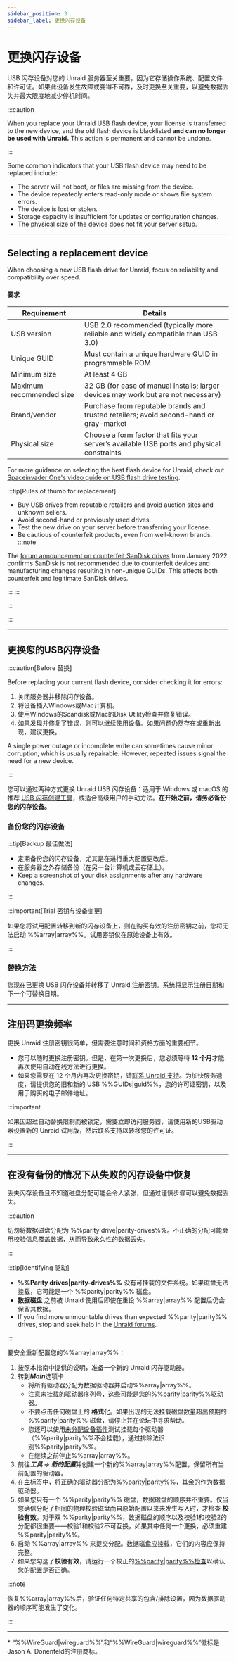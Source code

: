 ```yaml
---
sidebar_position: 3
sidebar_label: 更换闪存设备
---
```



# 更换闪存设备

USB 闪存设备对您的 Unraid 服务器至关重要，因为它存储操作系统、配置文件和许可证。如果此设备发生故障或变得不可靠，及时更换至关重要，以避免数据丢失并最大限度地减少停机时间。

:::caution

When you replace your Unraid USB flash device, your license is transferred to the new device, and the old flash device is blacklisted **and can no longer be used with Unraid.** This action is permanent and cannot be undone.

:::

Some common indicators that your USB flash device may need to be replaced include:

- The server will not boot, or files are missing from the device.
- The device repeatedly enters read-only mode or shows file system errors.
- The device is lost or stolen.
- Storage capacity is insufficient for updates or configuration changes.
- The physical size of the device does not fit your server setup.

---

## Selecting a replacement device

When choosing a new USB flash drive for Unraid, focus on reliability and compatibility over speed.

<h4>要求</h4>

| Requirement              | Details                                                                                   |
| ------------------------ | ----------------------------------------------------------------------------------------- |
| USB version              | USB 2.0 recommended (typically more reliable and widely compatible than USB 3.0)          |
| Unique GUID              | Must contain a unique hardware GUID in programmable ROM                                   |
| Minimum size             | At least 4 GB                                                                             |
| Maximum recommended size | 32 GB (for ease of manual installs; larger devices may work but are not necessary)        |
| Brand/vendor             | Purchase from reputable brands and trusted retailers; avoid second-hand or gray-market    |
| Physical size            | Choose a form factor that fits your server’s available USB ports and physical constraints |

For more guidance on selecting the best flash device for Unraid, check out [Spaceinvader One's video guide on USB flash drive testing](https://www.youtube.com/watch?v=jjkaidlZmgs).

:::tip[Rules of thumb for replacement]

- Buy USB drives from reputable retailers and avoid auction sites and unknown sellers.
- Avoid second-hand or previously used drives.
- Test the new drive on your server before transferring your license.
- Be cautious of counterfeit products, even from well-known brands.
  :::note

The [forum announcement on counterfeit SanDisk drives](https://forums.unraid.net/topic/119052-psa-on-sandisk-usbs/) from January 2022 confirms SanDisk is not recommended due to counterfeit devices and manufacturing changes resulting in non-unique GUIDs. This affects both counterfeit and legitimate SanDisk drives.

:::
:::

:::

:::

---

## 更换您的USB闪存设备

:::caution[Before 替换]

Before replacing your current flash device, consider checking it for errors:

1. 关闭服务器并移除闪存设备。
2. 将设备插入Windows或Mac计算机。
3. 使用Windows的Scandisk或Mac的Disk Utility检查并修复错误。
4. 如果发现并修复了错误，则可以继续使用设备。如果问题仍然存在或重新出现，建议更换。

A single power outage or incomplete write can sometimes cause minor corruption, which is usually repairable. However, repeated issues signal the need for a new device.

:::

您可以通过两种方式更换 Unraid USB 闪存设备：适用于 Windows 或 macOS 的推荐 [USB 闪存创建工具](https://unraid.net/download)，或适合高级用户的手动方法。**在开始之前，请务必备份您的闪存设备。**

### 备份您的闪存设备

<Tabs>
  <TabItem value="webgui" label="通过 WebGUI" default>
    <BackupUsingWebGUI />
  </TabItem>

  <TabItem value="手册" label="手动复制">
    <BackupManualMethod />
  </TabItem>
</Tabs>

:::tip[Backup 最佳做法]

- 定期备份您的闪存设备，尤其是在进行重大配置更改后。
- 在服务器之外存储备份（在另一台计算机或云存储上）。
- Keep a screenshot of your disk assignments after any hardware changes.

:::

:::important[Trial 密钥与设备变更]

如果您将试用配置转移到新的闪存设备上，则在购买有效的注册密钥之前，您将无法启动 %%array|array%%。试用密钥仅在原始设备上有效。

:::

### 替换方法

<Tabs>
  <TabItem value="创建者" label="使用USB创建工具" default>
    <ReplacementUsingCreator />
  </TabItem>

  <TabItem value="手册" label="手动方法">
    <ReplacementManualMethod />
  </TabItem>
</Tabs>

您现在已更换 USB 闪存设备并转移了 Unraid 注册密钥。系统将显示注册日期和下一个可替换日期。

---

## 注册码更换频率

更换 Unraid 注册密钥很简单，但需要注意时间和资格方面的重要细节。

- 您可以随时更换注册密钥。但是，在第一次更换后，您必须等待 **12 个月**才能再次使用自动在线方法进行更换。
- 如果您需要在 12 个月内再次更换密钥，请[联系 Unraid 支持](https://unraid.net/contact)。为加快服务速度，请提供您的旧和新的 USB %%GUIDs|guid%%，您的许可证密钥，以及用于购买的电子邮件地址。

:::important

如果因超过自动替换限制而被锁定，需要立即访问服务器，请使用新的USB驱动器设置新的 Unraid 试用版，然后联系支持以转移您的许可证。

:::

---

## 在没有备份的情况下从失败的闪存设备中恢复

丢失闪存设备且不知道磁盘分配可能会令人紧张，但通过谨慎步骤可以避免数据丢失。

:::caution

切勿将数据磁盘分配为 %%parity drive|parity-drives%%。不正确的分配可能会用校验信息覆盖数据，从而导致永久性的数据丢失。

:::

:::tip[Identifying 驱动]

- **%%Parity drives|parity-drives%%** 没有可挂载的文件系统。如果磁盘无法挂载，它可能是一个 %%parity|parity%% 磁盘。
- **数据磁盘** 之前被 Unraid 使用后即使在重设 %%array|array%% 配置后仍会保留其数据。
- If you find more unmountable drives than expected %%parity|parity%% drives, stop and seek help in the [Unraid forums](https://forums.unraid.net/).

:::

要安全重新配置您的%%array|array%%：

1. 按照本指南中提供的说明，准备一个新的 Unraid 闪存驱动器。
2. 转到***Main***选项卡
   - 将所有驱动器分配为数据驱动器并启动%%array|array%%。
   - 注意未挂载的驱动器序列号，这些可能是您的%%parity|parity%%驱动器。
   - 不要点击任何磁盘上的 **格式化**。如果出现的无法挂载磁盘数量超出预期的 %%parity|parity%% 磁盘，请停止并在论坛中寻求帮助。
   - 您还可以使用[未分配设备插件](https://unraid.net/community/apps?q=Unassigned%20Devices)测试挂载每个驱动器（%%parity|parity%%不会挂载），通过排除法识别%%parity|parity%%。
   - 在继续之前停止%%array|array%%。
3. 前往***工具 → 新的配置***并创建一个新的%%array|array%%配置，保留所有当前配置的驱动器。
4. 在**主**标签中，将正确的驱动器分配为%%parity|parity%%，其余的作为数据驱动器。
5. 如果您只有一个 %%parity|parity%% 磁盘，数据磁盘的顺序并不重要。仅当您确信分配了相同的物理校验磁盘而自原始配置以来未发生写入时，才检查 **校验有效**。对于双 %%parity|parity%%，数据磁盘的顺序以及校验1和校验2的分配都很重要——校验1和校验2不可互换，如果其中任何一个更换，必须重建 %%parity|parity%%。
6. 启动 %%array|array%% 来提交分配。数据磁盘应挂载，它们的内容应保持完整。
7. 如果您勾选了**校验有效**，请运行一个校正的[%%parity|parity%%检查](../../using-unraid-to/manage-storage/array-configuration.mdx#checking-array-devices)以确认您的配置是否正确。

:::note

恢复%%array|array%%后，验证任何特定共享的包含/排除设置，因为数据驱动器的顺序可能发生了变化。

:::

---

\* “%%WireGuard|wireguard%%”和“%%WireGuard|wireguard%%”徽标是Jason A. Donenfeld的注册商标。
